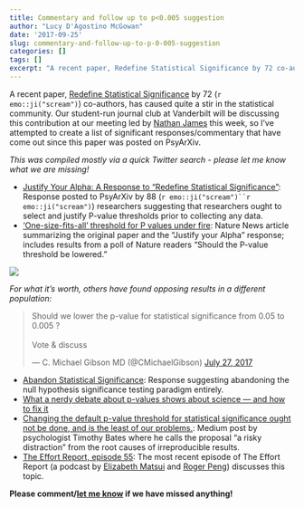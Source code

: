 ```yaml
---
title: Commentary and follow up to p<0.005 suggestion
author: "Lucy D'Agostino McGowan"
date: '2017-09-25'
slug: commentary-and-follow-up-to-p-0-005-suggestion
categories: []
tags: []
excerpt: "A recent paper, Redefine Statistical Significance by 72 co-authors, has caused quite a stir in the statistical community. Our student-run journal club at Vanderbilt will be discussing this contribution at our meeting led by Nathan James this week, so I've attempted to create a list of significant responses/commentary that have come out since this paper was posted on PsyArXiv."
---
```


A recent paper, [Redefine Statistical Significance](https://www.nature.com/articles/s41562-017-0189-z) by 72 (`r emo::ji("scream")`) co-authors, has caused quite a stir in the statistical community. Our student-run journal club at Vanderbilt will be discussing this contribution at our meeting led by [Nathan James](https://twitter.com/nalhsyjones) this week, so I've attempted to create a list of significant responses/commentary that have come out since this paper was posted on PsyArXiv.

*This was compiled mostly via a quick Twitter search - please let me know what we are missing!*


* [Justify Your Alpha: A Response to "Redefine Statistical Significance"](https://psyarxiv.com/9s3y6): Response posted to PsyArXiv by 88 (`r emo::ji("scream")``r emo::ji("scream")`) researchers suggesting that researchers ought to select and justify P-value thresholds prior to collecting any data.  
* ['One-size-fits-all’ threshold for P values under fire](http://www.nature.com/news/one-size-fits-all-threshold-for-p-values-under-fire-1.22625): Nature News article summarizing the original paper and the "Justify your Alpha" response; includes results from a poll of Nature readers "Should the P-value threshold be lowered."

![](/images/2017-09-25/nature-pvalues-19-sept-17.png)

*For what it's worth, others have found opposing results in a different population:*

<blockquote class="twitter-tweet" data-lang="en"><p lang="en" dir="ltr">Should we lower the p-value for statistical significance from 0.05 to 0.005 ?<br><br>Vote &amp; discuss</p>&mdash; C. Michael Gibson MD (@CMichaelGibson) <a href="https://twitter.com/CMichaelGibson/status/890531500076261377">July 27, 2017</a></blockquote> <script async src="//platform.twitter.com/widgets.js" charset="utf-8"></script>

* [Abandon Statistical Significance](http://www.stat.columbia.edu/~gelman/research/unpublished/abandon.pdf): Response suggesting abandoning the null hypothesis significance testing paradigm entirely.  
* [What a nerdy debate about p-values shows about science — and how to fix it](https://www.vox.com/science-and-health/2017/7/31/16021654/p-values-statistical-significance-redefine-0005)  
* [Changing the default p-value threshold for statistical significance ought not be done, and is the least of our problems.](https://medium.com/@timothycbates/changing-the-default-p-value-threshold-for-statistical-significance-ought-not-be-done-in-isolation-3a7ab357b5c1): Medium post by psychologist Timothy Bates where he calls the proposal "a risky distraction" from the root causes of irreproducible results.  
* [The Effort Report, episode 55](http://effortreport.libsyn.com/55-p-value-thresholds-and-establishing-independence): The most recent episode of The Effort Report (a podcast by [Elizabeth Matsui](https://twitter.com/elizabethmatsui) and [Roger Peng](https://twitter.com/rdpeng)) discusses this topic.

**Please comment/[let me know](https://twitter.com/LucyStats) if we have missed anything!**
